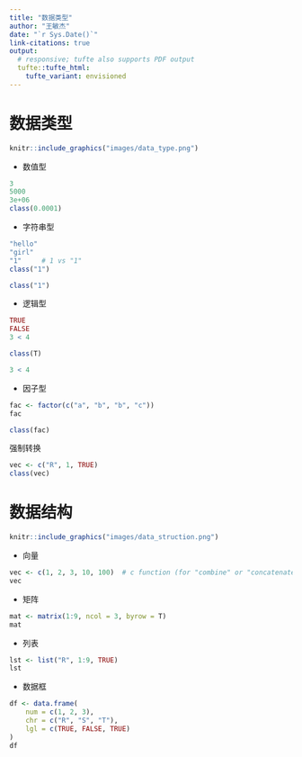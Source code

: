 ```yaml
---
title: "数据类型"
author: "王敏杰"
date: "`r Sys.Date()`"
link-citations: true
output:
  # responsive; tufte also supports PDF output
  tufte::tufte_html:
    tufte_variant: envisioned
---
```





# 数据类型


```r
knitr::include_graphics("images/data_type.png")
```

- 数值型
```r
3
5000
3e+06
class(0.0001)
```

- 字符串型
```r
"hello"
"girl"
"1"     # 1 vs "1"
class("1")
```

```r
class("1")
```

- 逻辑型
```r
TRUE
FALSE
3 < 4
```


```r
class(T)
```


```r
3 < 4
```

- 因子型
```r
fac <- factor(c("a", "b", "b", "c"))
fac
```


```r
class(fac)
```



强制转换
```r
vec <- c("R", 1, TRUE)
class(vec)
```


# 数据结构

```r
knitr::include_graphics("images/data_struction.png")
```

- 向量
```r
vec <- c(1, 2, 3, 10, 100)  # c function (for "combine" or "concatenate").
vec
```  


- 矩阵
```r
mat <- matrix(1:9, ncol = 3, byrow = T)
mat
```

- 列表
```r
lst <- list("R", 1:9, TRUE)
lst
```

- 数据框
```r
df <- data.frame(
	num = c(1, 2, 3),
	chr = c("R", "S", "T"),
	lgl = c(TRUE, FALSE, TRUE)
)
df
```



